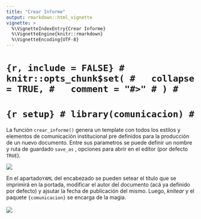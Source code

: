 ```yaml
---
title: "Crear Informe"
output: rmarkdown::html_vignette
vignette: >
  %\VignetteIndexEntry{Crear Informe}
  %\VignetteEngine{knitr::rmarkdown}
  %\VignetteEncoding{UTF-8}
---
```


# ```{r, include = FALSE}
# knitr::opts_chunk$set(
#   collapse = TRUE,
#   comment = "#>"
# )
# ```

# ```{r setup}
# library(comunicacion)
# ```

La función `crear_informe()` genera un template con todos los estilos y elementos de comunicación institucional pre definidos para la producción de un nuevo documento. Entre sus parametros se puede definir un nombre y ruta de guardado `save_as` , opciones para abrir en el editor (por defecto `TRUE`).

![](images/nuevo_informe.png)

En el apartado`YAML` del encabezado se pueden setear el título que se imprimirá en la portada, modificar el autor del documento (acá ya definido por defecto) y ajsutar la fecha de publicación del mismo. Luego, *knitear* y el paquete `{comunicacion}` se encarga de la magia. \
\
![](images/knit_informe.png)
